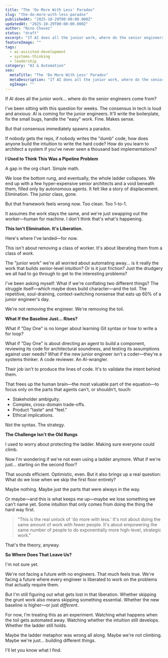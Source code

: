 ```yaml
---
title: "The 'Do More With Less' Paradox"
slug: "the-do-more-with-less-paradox"
publishedAt: "2025-10-29T00:00:00.000Z"
updatedAt: "2025-10-29T00:00:00.000Z"
author: "Nino Chavez"
status: "draft"
excerpt: "If AI does all the junior work, where do the senior engineers come from? I used to see this as a pipeline problem. Now I'm wondering if we're not even using a ladder anymore."
featureImage: ""
tags:
  - ai-assisted-development
  - systems-thinking
  - leadership
category: "AI & Automation"
seo:
  metaTitle: "The 'Do More With Less' Paradox"
  metaDescription: "If AI does all the junior work, where do the senior engineers come from? Exploring whether AI-assisted development is elimination or liberation."
  ogImage: ""
---
```

If AI does all the junior work... where do the senior engineers come from?

I've been sitting with this question for weeks. The consensus in tech is loud and anxious: AI is coming for the junior engineers. It'll write the boilerplate, fix the small bugs, handle the "easy" work. Fine. Makes sense.

But that consensus immediately spawns a paradox.

If nobody gets the reps, if nobody writes the "dumb" code, how does anyone build the intuition to write the hard code? How do you learn to architect a system if you've never seen a thousand bad implementations?

**I Used to Think This Was a Pipeline Problem**

A gap in the org chart. Simple math.

We lose the bottom rung, and eventually, the whole ladder collapses. We end up with a few hyper-expensive senior architects and a void beneath them, filled only by autonomous agents. It felt like a story of displacement. Elimination. The junior class, gone.

But that framework feels wrong now. Too clean. Too 1-to-1.

It assumes the work stays the same, and we're just swapping out the worker—human for machine. I don't think that's what's happening.

**This Isn't Elimination. It's Liberation.**

Here's where I've landed—for now.

This isn't about removing a class of worker. It's about liberating them from a class of *work*.

The "junior work" we're all worried about automating away... is it really the work that builds senior-level intuition? Or is it just friction? Just the drudgery we all had to go through to get to the interesting problems?

I've been asking myself: What if we're conflating two different things? The struggle itself—which maybe does build character—and the toil. The repetitive, soul-draining, context-switching nonsense that eats up 60% of a junior engineer's day.

We're not removing the engineer. We're removing the toil.

**What If the Baseline Just... Rises?**

What if "Day One" is no longer about learning Git syntax or how to write a for loop?

What if "Day One" is about directing an agent to build a component, reviewing its code for architectural soundness, and testing its assumptions against user needs? What if the new junior engineer isn't a coder—they're a systems thinker. A code reviewer. An AI-wrangler.

Their job isn't to produce the lines of code. It's to validate the intent behind them.

That frees up the human brain—the most valuable part of the equation—to focus only on the parts that agents can't, or shouldn't, touch:

- Stakeholder ambiguity.
- Complex, cross-domain trade-offs.
- Product "taste" and "feel."
- Ethical implications.

Not the syntax. The strategy.

**The Challenge Isn't the Old Rungs**

I used to worry about protecting the ladder. Making sure everyone could climb.

Now I'm wondering if we're not even using a ladder anymore. What if we're just... starting on the second floor?

That sounds efficient. Optimistic, even. But it also brings up a real question: What do we lose when we skip the first floor entirely?

Maybe nothing. Maybe just the parts that were always in the way.

Or maybe—and this is what keeps me up—maybe we lose something we can't name yet. Some intuition that only comes from doing the thing the hard way first.

> "This is the real unlock of 'do more with less.' It's not about doing the same amount of work with fewer people. It's about empowering the same number of people to do exponentially more high-level, strategic work."

That's the theory, anyway.

**So Where Does That Leave Us?**

I'm not sure yet.

We're not facing a future with no engineers. That much feels true. We're facing a future where every engineer is liberated to work on the problems that actually require them.

But I'm still figuring out what gets lost in that liberation. Whether skipping the grunt work also means skipping something essential. Whether the new baseline is higher—or just *different*.

For now, I'm treating this as an experiment. Watching what happens when the toil gets automated away. Watching whether the intuition still develops. Whether the ladder still holds.

Maybe the ladder metaphor was wrong all along. Maybe we're not climbing. Maybe we're just... building different things.

I'll let you know what I find.
